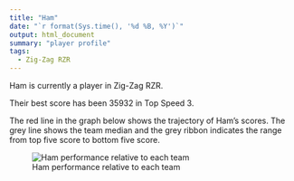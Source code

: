 ```yaml
---
title: "Ham"
date: "`r format(Sys.time(), '%d %B, %Y')`"
output: html_document
summary: "player profile"
tags:
  - Zig-Zag RZR
---
```


Ham is currently a player in Zig-Zag RZR.

Their best score has been 35932 in Top Speed 3.

The red line in the graph below shows the trajectory of Ham's scores. The grey line shows the team median and the grey ribbon indicates the range from top five score to bottom five score.

![Ham performance relative to each team](Ham.jpg)
